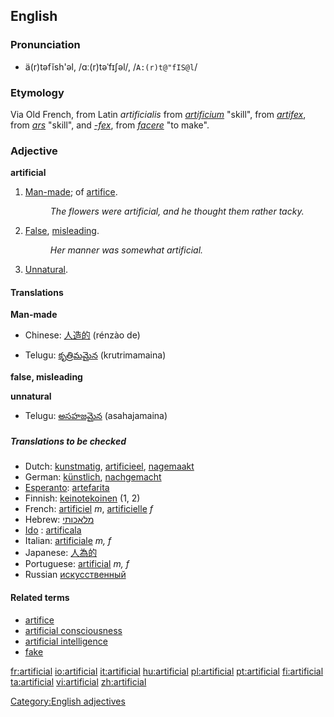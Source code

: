 ==English==

===Pronunciation===
*ä(r)təfĭsh'əl, /ɑː(r)təˈfɪʃəl/, /<tt>A:(r)t@"fIS@l</tt>/

===Etymology===
Via Old French, from Latin ''artificialis'' from ''[[artificium]]'' "skill", from ''[[artifex]]'', from ''[[ars]]'' "skill", and ''[[-fex]]'', from ''[[facere]]'' "to make".

===Adjective===
'''artificial'''

#[[Man-made]]; of [[artifice]].
#:''The flowers were artificial, and he thought them rather tacky.''
#[[False]], [[misleading]].
#:''Her manner was somewhat artificial.''
#[[Unnatural]].

====Translations====
'''Man-made'''
{{top}}
*Chinese: [[人造的]] (rénzào de)
{{mid}}
*Telugu: [[కృత్రిమమైన]] (krutrimamaina)
{{bottom}}

'''false, misleading'''
{{top}}
{{mid}}
{{bottom}}

'''unnatural'''
{{top}}
{{mid}}
*Telugu: [[అసహజమైన]] (asahajamaina)
{{bottom}}

=====Translations to be checked=====
*Dutch: [[kunstmatig]], [[artificieel]], [[nagemaakt]]
*German: [[künstlich]], [[nachgemacht]]
*[[Esperanto]]: [[artefarita]]
*Finnish: [[keinotekoinen]] (1, 2)
*French: [[artificiel]] ''m'', [[artificielle]] ''f''
*Hebrew: [[מלאכותי]]
* [[Ido]] : [[artificala]]
*Italian: [[artificiale]] ''m, f''
*Japanese: [[人為的]]
*Portuguese: [[artificial]] ''m, f''
*Russian [[искусственный]]

====Related terms====
*[[artifice]]
*[[artificial consciousness]]
*[[artificial intelligence]]
*[[fake]]
[[Category:English adjectives]]

[[fr:artificial]]
[[io:artificial]]
[[it:artificial]]
[[hu:artificial]]
[[pl:artificial]]
[[pt:artificial]]
[[fi:artificial]]
[[ta:artificial]]
[[vi:artificial]]
[[zh:artificial]]